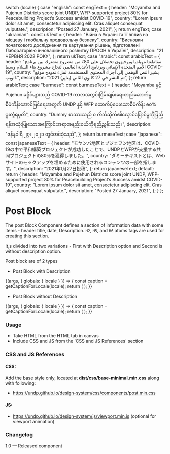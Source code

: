 
  switch (locale) {
    case "english":
      const engText = {
        header:
          "Moyamba and Pujehun Districts score joint UNDP, WFP-supported project 80% for Peacebuilding Project’s Success amidst COVID-19",
        country:
          "Lorem ipsum dolor sit amet, consectetur adipiscing elit. Cras aliquet consequat vulputate.",
        description: "Posted 27 January, 2021",
      };
      return engText;
    case "ukrainian":
      const ukText = {
        header:
          "Війна в Україні та її вплив на місцеву і глобальну продовольчу безпеку",
        country:
          "Висновки початкового дослідження та картування рішень, підготовлені Лабораторією інноваційного розвитку ПРООН в Україні",
        description: "21 ЧЕРВНЯ 2022 РОКУ",
      };
      return ukText;
    case "arabic":
      const arabicText = {
        header:
          "مقاطعتا مويامبا وبوجيهون تحصلان على 80٪ من مشروع مشترك بين برنامج الأمم المتحدة الإنمائي وبرنامج الأغذية العالمي لنجاح مشروع بناء السلام وسط COVID-19",
        country:
          "يشير النص الوهمي إلى أجزاء المحتوى المستخدمة لملء نموذج موقع الويب.",
        description: "تم النشر في 27 كانون الثاني (يناير) 2021",
      };
      return arabicText;
    case "burmese":
      const burmeseText = {
        header:
          "Moyamba နှင့် Pujehun ခရိုင်များသည် COVID-19 ကာလအတွင်းငြိမ်းချမ်းရေးတည်ဆောက်မှုစီမံကိန်းအောင်မြင်ရေးအတွက် UNDP နှင့် WFP ထောက်ပံ့ပေးသောစီမံကိန်း ၈၀% ပူးတွဲရမှတ်",
        country:
          "Dummy စာသားသည် ၀ က်ဘ်ဆိုက်၏လှောင်ပြောင်မှုကိုဖြည့်ရန်အသုံးပြုသောအကြောင်းအရာအနည်းငယ်ကိုရည်ညွှန်းသည်။",
        description: "ဇန်နဝါရီ ၂၇၊ ၂၀၂၁ တွင်တင်ခဲ့သည်",
      };
      return burmeseText;
    case "japanese":
      const japaneseText = {
        header:
          "モヤンバ地区とプジェフン地区は、COVID-19の中で平和構築プロジェクトが成功したことで、UNDPとWFPが支援する共同プロジェクトの80％を獲得しました。",
        country:
          "ダミーテキストとは、Webサイトのモックアップを埋めるために使用されるコンテンツの一部を指します。",
        description: "2021年1月27日投稿",
      };
      return japaneseText;
    default:
      return {
        header:
          "Moyamba and Pujehun Districts score joint UNDP, WFP-supported project 80% for Peacebuilding Project’s Success amidst COVID-19",
        country:
          "Lorem ipsum dolor sit amet, consectetur adipiscing elit. Cras aliquet consequat vulputate.",
        description: "Posted 27 January, 2021",
      };
  }
};

<Meta title="Components/UI components/Text/Post block" component={Post} />

# Post Block

The post Block Component defines a section of information data with some items - header title, date, Description. `H2`, `H5`, and `H6` atoms tags are used for creating this section.

It,s divided into two variations - First with Description option and Second is without description option.

Post block are of 2 types

- Post Block with Description

<Canvas>
  <Story name="Post block with description">
    {(args, { globals: { locale } }) => {
      const caption = getCaptionForLocale(locale);
      return (
        <Post
          headerText={caption.header}
          countryText={caption.country}
          descriptionText={caption.description}
        ></Post>
      );
    }}
  </Story>
</Canvas>

- Post Block without Description

<Canvas>
  <Story name="Post block without description">
    {(args, { globals: { locale } }) => {
      const caption = getCaptionForLocale(locale);
      return (
        <Post
          headerText={caption.header}
          descriptionText={caption.description}
        ></Post>
      );
    }}
  </Story>
</Canvas>

###

### Usage

- Take HTML from the HTML tab in canvas
- Include CSS and JS from the 'CSS and JS References' section

### CSS and JS References

#### CSS:

Add the base style only, located at **dist/css/base-minimal.min.css** along with following:

- https://undp.github.io/design-system/css/components/post.min.css

#### JS:

- https://undp.github.io/design-system/js/viewport.min.js (optional for viewport animation)

### Changelog

1.0 — Released component

